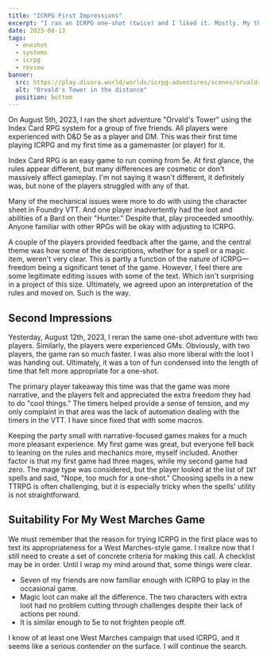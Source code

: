 ```yaml
---
title: "ICRPG First Impressions"
excerpt: "I ran an ICRPG one-shot (twice) and I liked it. Mostly. My thoughts within."
date: 2023-08-13
tags:
  - oneshot
  - systems
  - icrpg
  - review
banner:
  src: https://play.divora.world/worlds/icrpg-adventures/scenes/orvalds/orvalds-tower.webp
  alt: "Orvald's Tower in the distance"
  position: bottom
---
```

On August 5th, 2023, I ran the short adventure "Orvald's Tower" using the Index Card RPG system for a group of five friends. All players were experienced with D&D 5e as a player and DM. This was their first time playing ICRPG and my first time as a gamemaster (or player) for it.

Index Card RPG is an easy game to run coming from 5e. At first glance, the rules appear different, but many differences are cosmetic or don't massively affect gameplay. I'm not saying it wasn't different, it definitely was, but none of the players struggled with any of that.

Many of the mechanical issues were more to do with using the character sheet in Foundry VTT. And one player inadvertently had the loot and abilities of a Bard on their "Hunter." Despite that, play proceeded smoothly. Anyone familiar with other RPGs will be okay with adjusting to ICRPG.

A couple of the players provided feedback after the game, and the central theme was how some of the descriptions, whether for a spell or a magic item, weren't very clear. This is partly a function of the nature of ICRPG—freedom being a significant tenet of the game. However, I feel there are some legitimate editing issues with some of the text. Which isn't surprising in a project of this size. Ultimately, we agreed upon an interpretation of the rules and moved on. Such is the way.

## Second Impressions

Yesterday, August 12th, 2023, I reran the same one-shot adventure with two players. Similarly, the players were experienced GMs. Obviously, with two players, the game ran so much faster. I was also more liberal with the loot I was handing out. Ultimately, it was a ton of fun condensed into the length of time that felt more appropriate for a one-shot.

The primary player takeaway this time was that the game was more narrative, and the players felt and appreciated the extra freedom they had to do "cool things." The timers helped provide a sense of tension, and my only complaint in that area was the lack of automation dealing with the timers in the VTT. I have since fixed that with some macros.

Keeping the party small with narrative-focused games makes for a much more pleasant experience. My first game was great, but everyone fell back to leaning on the rules and mechanics more, myself included. Another factor is that my first game had three mages, while my second game had zero. The mage type was considered, but the player looked at the list of `INT` spells and said, "Nope, too much for a one-shot." Choosing spells in a new TTRPG is often challenging, but it is especially tricky when the spells' utility is not straightforward.

## Suitability For My West Marches Game

We must remember that the reason for trying ICRPG in the first place was to test its appropriateness for a West Marches-style game. I realize now that I still need to create a set of concrete criteria for making this call. A checklist may be in order. Until I wrap my mind around that, some things were clear.

- Seven of my friends are now familiar enough with ICRPG to play in the occasional game.
- Magic loot can make all the difference. The two characters with extra loot had no problem cutting through challenges despite their lack of actions per round.
- It is similar enough to 5e to not frighten people off.

I know of at least one West Marches campaign that used ICRPG, and it seems like a serious contender on the surface. I will continue the search.
